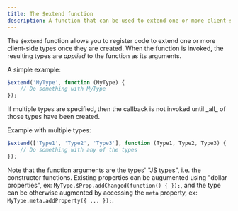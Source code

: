 ```yaml
---
title: The $extend function
description: A function that can be used to extend one or more client-side types once created.
---
```


The `$extend` function allows you to register code to extend one or more client-side types once they are created.
When the function is invoked, the resulting types are _applied_ to the function as its arguments.

A simple example:

```js
$extend('MyType', function (MyType) {
	// Do something with MyType
});
```


<Aside>
If multiple types are specified, then the callback is not invoked until _all_ of those types have been created.
</Aside>

Example with multiple types:

```js
$extend(['Type1', 'Type2', 'Type3'], function (Type1, Type2, Type3) {
	// Do something with any of the types
});
```

Note that the function arguments are the types' "JS types", i.e. the constructor functions.
Existing properties can be augumented using "dollar properties", ex: `MyType.$Prop.addChanged(function() { });`, and
the type can be otherwise augmented by accessing the `meta` property, ex: `MyType.meta.addProperty({ ... });`.
